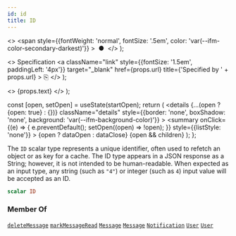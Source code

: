 ```yaml
---
id: id
title: ID
---
```


  <>
    <span
      style={{fontWeight: 'normal', fontSize: '.5em', color: 'var(--ifm-color-secondary-darkest)'}}
    >
      &nbsp;●&nbsp;
    </span>
  </>
);

  <>
    Specification
    <a
      className="link"
      style={{fontSize: '1.5em', paddingLeft: '4px'}}
      target="_blank"
      href={props.url}
      title={'Specified by ' + props.url}
    >
      ⎘
    </a>
  </>
);

  <>
    <span className={props.class}>{props.text}</span>
  </>
);


  const [open, setOpen] = useState(startOpen);
  return (
    <details
      {...(open ? {open: true} : {})}
      className="details"
      style={{border: 'none', boxShadow: 'none', background: 'var(--ifm-background-color)'}}
    >
      <summary
        onClick={(e) => {
          e.preventDefault();
          setOpen((open) => !open);
        }}
        style={{listStyle: 'none'}}
      >
        {open ? dataOpen : dataClose}
      </summary>
      {open && children}
    </details>
  );
};

The `ID` scalar type represents a unique identifier, often used to refetch an object or as key for a cache. The ID type appears in a JSON response as a String; however, it is not intended to be human-readable. When expected as an input type, any string (such as `"4"`) or integer (such as `4`) input value will be accepted as an ID.

```graphql
scalar ID
```

### Member Of

[`deleteMessage`](/docs/apis/graphql/operations/mutations/delete-message.mdx) <Badge class="badge badge--secondary badge--relation" text="mutation"/><Bullet />[`markMessageRead`](/docs/apis/graphql/operations/mutations/mark-message-read.mdx) <Badge class="badge badge--secondary badge--relation" text="mutation"/><Bullet />[`Message`](/docs/apis/graphql/operations/queries/message.mdx) <Badge class="badge badge--secondary badge--relation" text="query"/><Bullet />[`Message`](/docs/apis/graphql/types/objects/message.mdx) <Badge class="badge badge--secondary badge--relation" text="object"/><Bullet />[`Notification`](/docs/apis/graphql/types/objects/notification.mdx) <Badge class="badge badge--secondary badge--relation" text="object"/><Bullet />[`User`](/docs/apis/graphql/operations/queries/user.mdx) <Badge class="badge badge--secondary badge--relation" text="query"/><Bullet />[`User`](/docs/apis/graphql/types/objects/user.mdx) <Badge class="badge badge--secondary badge--relation" text="object"/>
